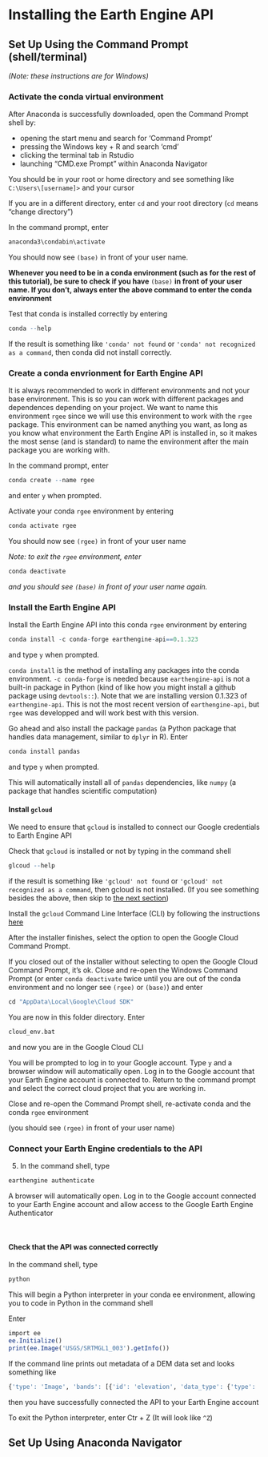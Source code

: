 # Installing the Earth Engine API

## Set Up Using the Command Prompt (shell/terminal)

*(Note: these instructions are for Windows)*

### Activate the conda virtual environment

After Anaconda is successfully downloaded, open the Command Prompt shell by:
    
- opening the start menu and search for 'Command Prompt'
- pressing the Windows key + R and search 'cmd'
- clicking the terminal tab in Rstudio
- launching "CMD.exe Prompt" within Anaconda Navigator

You should be in your root or home directory and see something like `C:\Users\[username]>` and your cursor

If you are in a different directory, enter `cd` and your root directory (`cd` means "change directory")

In the command prompt, enter

```r
anaconda3\condabin\activate
```

You should now see `(base)` in front of your user name. 

**Whenever you need to be in a conda environment (such as for the rest of this tutorial), be sure to check if you have** `(base)` **in front of your user name. If you don't, always enter the above command to enter the conda environment**

Test that conda is installed correctly by entering 

```r
conda --help
```

If the result is something like `'conda' not found` or `'conda' not recognized as a command`, then conda did not install correctly. 

### Create a conda envrionment for Earth Engine API 

It is always recommended to work in different environments and not your base environment. This is so you can work with different packages and dependences depending on your project. We want to name this environment `rgee` since we will use this environment to work with the `rgee` package. This environment can be named anything you want, as long as you know what environment the Earth Engine API is installed in, so it makes the most sense (and is standard) to name the environment after the main package you are working with.

In the command prompt, enter 

```r
conda create --name rgee
```

and enter `y` when prompted. 

Activate your conda `rgee` environment by entering 

```r
conda activate rgee
```

You should now see `(rgee)` in front of your user name

*Note: to exit the `rgee` environment, enter*

```r
conda deactivate
```

*and you should see `(base)` in front of your user name again.*


### Install the Earth Engine API

Install the Earth Engine API into this conda `rgee` environment by entering 

```r
conda install -c conda-forge earthengine-api==0.1.323
```

and type `y` when prompted.

`conda install` is the method of installing any packages into the conda environment. `-c conda-forge` is needed because `earthengine-api` is not a built-in package in Python (kind of like how you might install a github package using `devtools::`). Note that we are installing version 0.1.323 of `earthengine-api`. This is not the most recent version of `earthengine-api`, but `rgee` was developped and will work best with this version.
    
Go ahead and also install the package `pandas` (a Python package that handles data management, similar to `dplyr` in R). Enter

```r
conda install pandas
```

and type `y` when prompted.
    
This will automatically install all of `pandas` dependencies, like `numpy` (a package that handles scientific computation)

#### Install `gcloud`

We need to ensure that `gcloud` is installed to connect our Google credentials to Earth Engine API

Check that `gcloud` is installed or not by typing in the command shell

```r
glcoud --help
```

if the result is something like `'gcloud' not found` or `'gcloud' not recognized as a command`, then gcloud is not installed. (If you see something besides the above, then skip to [the next section](#connect-your-earth-engine-credentials-to-the-api))

Install the `gcloud` Command Line Interface (CLI) by following the instructions [here](https://cloud.google.com/sdk/docs/install)

After the installer finishes, select the option to open the Google Cloud Command Prompt.
    
If you closed out of the installer without selecting to open the Google Cloud Command Prompt, it's ok. Close and re-open the Windows Command Prompt (or enter `conda deactivate` twice until you are out of the conda environment and no longer see `(rgee)` or `(base)`) and enter 

```r
cd "AppData\Local\Google\Cloud SDK"
```

You are now in this folder directory. Enter

```r
cloud_env.bat
```

and now you are in the Google Cloud CLI

You will be prompted to log in to your Google account. Type `y` and a browser window will automatically open. Log in to the Google account that your Earth Engine account is connected to. Return to the command prompt and select the correct cloud project that you are working in.

Close and re-open the Command Prompt shell, re-activate conda and the conda `rgee` environment 

(you should see `(rgee)` in front of your user name)

### Connect your Earth Engine credentials to the API

5. In the command shell, type

```r
earthengine authenticate
```

A browser will automatically open. Log in to the Google account connected to your Earth Engine account and allow access to the Google Earth Engine Authenticator

\

#### Check that the API was connected correctly

In the command shell, type

```r
python
```

This will begin a Python interpreter in your conda ee environment, allowing you to code in Python in the command shell

Enter

```r
import ee
ee.Initialize()
print(ee.Image('USGS/SRTMGL1_003').getInfo())
```

If the command line prints out metadata of a DEM data set and looks something like 

```r
{'type': 'Image', 'bands': [{'id': 'elevation', 'data_type': {'type': 'PixelType', 'precision': 'int', 'min': -3
```

then you have successfully connected the API to your Earth Engine account

To exit the Python interpreter, enter Ctr + Z (It will look like `^Z`)



## Set Up Using Anaconda Navigator